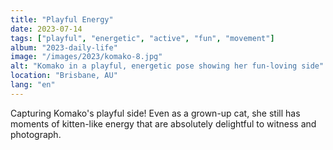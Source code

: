 ```yaml
---
title: "Playful Energy"
date: 2023-07-14
tags: ["playful", "energetic", "active", "fun", "movement"]
album: "2023-daily-life"
image: "/images/2023/komako-8.jpg"
alt: "Komako in a playful, energetic pose showing her fun-loving side"
location: "Brisbane, AU"
lang: "en"
---
```


Capturing Komako's playful side! Even as a grown-up cat, she still has moments of kitten-like energy that are absolutely delightful to witness and photograph.